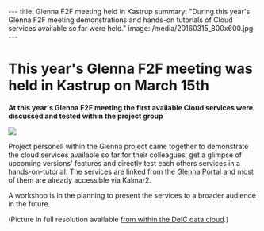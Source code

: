 ---
title: Glenna F2F meeting held in Kastrup
summary: "During this year's Glenna F2F meeting demonstrations and hands-on tutorials of Cloud services available so far were held."
image: /media/20160315_800x600.jpg
---


= This year's Glenna F2F meeting was held in Kastrup on March 15th =

'''At this year's Glenna F2F meeting the first available Cloud services were discussed and tested within the project group'''

<a href="https://neic.nordforsk.org/media/20160315_800x600.jpg">
<img class="smallpic" src="https://neic.nordforsk.org/media/20160315_200x133.jpg">
</a>

Project personell within the Glenna project came together to demonstrate the cloud services available so far for their colleagues, get a glimpse of upcoming versions' features and directly test each others services in a hands-on-tutorial. The services are linked from the <a href="https://wiki.neic.no/wiki/Glenna_Portal">Glenna Portal</a> and most of them are already accessible via Kalmar2.

A workshop is in the planning to present the services to a broader audience in the future.

(Picture in full resolution available <a href="https://data.deic.dk/shared/19f409bbb6de9ebbbff15b6ca7a3fcb3">from within the DeIC data cloud</a>.)
